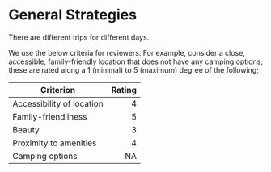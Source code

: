 # General Strategies {#strategies}

There are different trips for different days.

We use the below criteria for reviewers. For example, consider a close, accessible, family-friendly location that does not have any camping options; these are rated along a 1 (minimal) to 5 (maximum) degree of the following;

|Criterion|Rating|
|--------|---------:|
|Accessibility of location|4|
|Family-friendliness|5|
|Beauty|3|
|Proximity to amenities|4|
|Camping options|NA|
